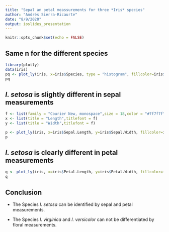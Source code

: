 ```yaml
---
title: "Sepal an petal meassurements for three *Iris* species"
author: "Andrés Sierra-Ricaurte"
date: "8/9/2020"
output: ioslides_presentation
---
```


```r
knitr::opts_chunk$set(echo = FALSE)
```

## Same n for the different species

```r
library(plotly)
data(iris)
pq <- plot_ly(iris, x=iris$Species, type = "histogram", fillcolor=iris$Species)
pq
```


##  *I. setosa* is slightly different in sepal measurements
```r
f <- list(family = "Courier New, monospace",size = 18,color = "#7f7f7f")
x <- list(title = "Length",titlefont = f)
y <- list(title = "Width",titlefont = f)

p <- plot_ly(iris, x=iris$Sepal.Length, y=iris$Sepal.Width, fillcolor=iris$Species, mode="markers") %>% layout(xaxis=x, yaxis=y)
p
```

## *I. setosa* is clearly different in petal measurements
```r
q <- plot_ly(iris, x=iris$Petal.Length, y=iris$Petal.Width, fillcolor=iris$Species, mode="markers")  %>% layout(xaxis=x, yaxis=y)
q
```

## Conclusion
- The Species *I. setosa* can be identified by sepal and petal measurements.

- The Species *I. virginica* and *I. versicolor* can not be differentiated by floral measurements.